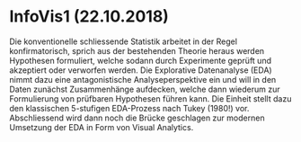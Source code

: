 # InfoVis1 (22.10.2018)

Die konventionelle schliessende Statistik arbeitet in der Regel konfirmatorisch, sprich aus der bestehenden Theorie heraus werden Hypothesen formuliert, welche sodann durch Experimente geprüft und akzeptiert oder verworfen werden. Die Explorative Datenanalyse (EDA) nimmt dazu eine antagonistische Analyseperspektive ein und will in den Daten zunächst Zusammenhänge aufdecken, welche dann wiederum zur Formulierung von prüfbaren Hypothesen führen kann. Die Einheit stellt dazu den klassischen 5-stufigen EDA-Prozess nach Tukey (1980!) vor. Abschliessend wird dann noch die Brücke geschlagen zur modernen Umsetzung der EDA in Form von Visual Analytics.
